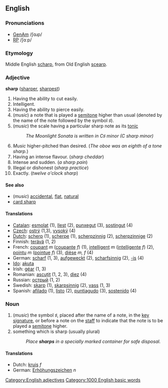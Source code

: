 ==English==

===Pronunciations===
*[[w:General American|GenAm]] /ʃɑɹp/
*[[w:Received Pronunciation|RP]] /ʃɑːp/

===Etymology===
Middle English [[scharp]], from Old English [[scearp]].

=== Adjective ===
'''sharp''' ([[sharper]], [[sharpest]])

#Having the ability to cut easily.
#Intelligent.
#Having the ability to pierce easily.
#(''music'') a note that is played a [[semitone]] higher than usual (denoted by the name of the note followed by the symbol &#9839;).
#(''music'') the scale having a particular sharp note as its [[tonic]]
#: ''The Moonlight Sonata is written in C&#9839; minor (C sharp minor)''
#''Music'' higher-pitched than desired. (''The oboe was an eighth of a tone sharp.'')
#Having an intense flavour. (''sharp cheddar'')
#Intense and sudden. (''a sharp pain'')
#Illegal or dishonest (''sharp practice'')
#Exactly. (''twelve o'clock sharp'')

====See also====
*(''music'') [[accidental]], [[flat]], [[natural]]
*[[card sharp]]

==== Translations ====
*[[Catalan]]: [[esmolat]] (1), [[llest]] (2), [[punxegut]] (3), [[sostingut]] (4)
*[[Czech]]: [[ostrý]] (1,3), [[vysoký]] (4)
*[[Dutch]]: [[scherp]] (1), [[scherpe]] (1), [[scherpzinnig]] (2), [[scherpzinnige]] (2)
*Finnish: [[terävä]] (1, 2)
*French: [[coupant]] ''m'' ([[coupante]] ''f'') (1), [[intelligent]] ''m'' ([[intelligente]] ''f'') (2), [[pointu]] ''m'' ([[pointue]] ''f'') (3), [[dièse]] ''m, f'' (4)
*German: [[scharf]] (1, 3), [[aufgeweckt]] (2), [[scharfsinnig]] (2), [[-is]] (4)
*[[Ido]]: [[akuta]]
*Irish: [[géar]] (1, 3)
*Romanian: [[ascuţit]] (1, 2, 3), [[diez]] (4)
*Russian: [[острый]] (1, 2)
*Swedish: [[skarp]] (1), [[skarpsinnig]] (2), [[vass]] (1, 3)
*Spanish: [[afilado]] (1), [[listo]] (2), [[puntiagudo]] (3), [[sostenido]] (4)

===Noun===
#(''music'') the symbol &#9839;, placed after the name of a note, in the [[key signature]], or before a note on the [[staff]] to indicate that the note is to be played a [[semitone]] higher.
#something which is sharp (usually plural)
#:''Place '''sharps''' in a specially marked container for safe disposal.''
====Translations====
*Dutch: [[kruis]] ''f''
*German: [[Erhöhungszeichen]] ''n''

[[Category:English adjectives]]
[[Category:1000 English basic words]]
